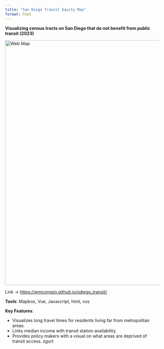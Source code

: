 ```yaml
---
title: "San Diego Transit Equity Map"
format: html
---
```


**Visualizing census tracts on San Diego that do not benefit from public transit (2023)**

![Web Map](../pictures/s_diego.png){.rounded .shadow width="800px"}\

Link -\> <https://wmcornejo.github.io/sdiego_transit/>

**Tools**: Mapbox, Vue, Javascript, html, css

**Key Features**:

-   Visualizes long travel times for residents living far from metropolitan areas.
-   Links median income with transit station availability.
-   Provides policy makers with a visual on what areas are deprived of transit access. zgurt
